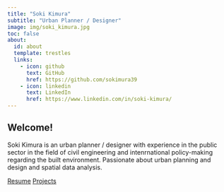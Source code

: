 ```yaml
---
title: "Soki Kimura"
subtitle: "Urban Planner / Designer"
image: img/soki_kimura.jpg
toc: false
about:
  id: about
  template: trestles
  links:
    - icon: github
      text: GitHub
      href: https://github.com/sokimura39
    - icon: linkedin
      text: LinkedIn
      href: https://www.linkedin.com/in/soki-kimura/
---
```


:::{#about}

## Welcome!

Soki Kimura is an urban planner / designer with experience in the public sector in the field of civil engineering and intenrnational policy-making regarding the built environment. Passionate about urban planning and design and spatial data analysis.

[Resume](about.qmd){.btn .btn-outline-primary .btn role="button"}
[Projects](projects.qmd){.btn .btn-outline-primary .btn role="button"}

:::

